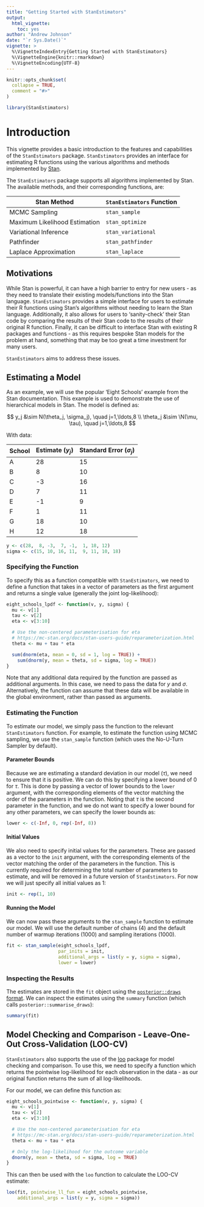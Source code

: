 ```yaml
---
title: "Getting Started with StanEstimators"
output:
  html_vignette:
    toc: yes
author: "Andrew Johnson"
date: "`r Sys.Date()`"
vignette: >
  %\VignetteIndexEntry{Getting Started with StanEstimators}
  %\VignetteEngine{knitr::rmarkdown}
  %\VignetteEncoding{UTF-8}
---
```


```r
knitr::opts_chunk$set(
  collapse = TRUE,
  comment = "#>"
)
```

```r
library(StanEstimators)
```

# Introduction

This vignette provides a basic introduction to the features and capabilities of the `StanEstimators` package. `StanEstimators` provides an interface for estimating R functions using the various algorithms and methods implemented by [Stan](https://mc-stan.org/).

The `StanEstimators` package supports all algorithms implemented by Stan. The available methods, and their corresponding functions, are:

Stan Method | `StanEstimators` Function
----------- | -------------------------
MCMC Sampling | `stan_sample`
Maximum Likelihood Estimation | `stan_optimize`
Variational Inference | `stan_variational`
Pathfinder | `stan_pathfinder`
Laplace Approximation | `stan_laplace`

## Motivations

While Stan is powerful, it can have a high barrier to entry for new users - as they need to translate their existing models/functions into the Stan language. `StanEstimators` provides a simple interface for users to estimate their R functions using Stan's algorithms without needing to learn the Stan language. Additionally, it also allows for users to 'sanity-check' their Stan code by comparing the results of their Stan code to the results of their original R function. Finally, it can be difficult to interface Stan with existing R packages and functions - as this requires bespoke Stan models for the problem at hand, something that may be too great a time investment for many users.

`StanEstimators` aims to address these issues.

## Estimating a Model

As an example, we will use the popular 'Eight Schools' example from the Stan documentation. This example is used to demonstrate the use of hierarchical models in Stan. The model is defined as:

$$
y_j &\sim N(\theta_j, \sigma_j), \quad j=1,\ldots,8 \\
\theta_j &\sim \N(\mu, \tau), \quad j=1,\ldots,8
$$

With data:

School | Estimate ($y_j$) | Standard Error ($\sigma_j$)
------ | -------- | --------------
A      | 28       | 15
B      | 8        | 10
C      | -3       | 16
D      | 7        | 11
E      | -1       | 9
F      | 1        | 11
G      | 18       | 10
H      | 12       | 18

```r
y <- c(28,  8, -3,  7, -1,  1, 18, 12)
sigma <- c(15, 10, 16, 11,  9, 11, 10, 18)
```

### Specifying the Function

To specify this as a function compatible with `StanEstimators`, we need to define a function that takes in a vector of parameters as the first argument and returns a single value (generally the joint log-likelihood):

```r
eight_schools_lpdf <- function(v, y, sigma) {
  mu <- v[1]
  tau <- v[2]
  eta <- v[3:10]

  # Use the non-centered parameterisation for eta
  # https://mc-stan.org/docs/stan-users-guide/reparameterization.html
  theta <- mu + tau * eta

  sum(dnorm(eta, mean = 0, sd = 1, log = TRUE)) +
    sum(dnorm(y, mean = theta, sd = sigma, log = TRUE))
}
```

Note that any additional data required by the function are passed as additional arguments. In this case, we need to pass the data for $y$ and $\sigma$. Alternatively, the function can assume that these data will be available in the global environment, rather than passed as arguments.

### Estimating the Function

To estimate our model, we simply pass the function to the relevant `StanEstimators` function. For example, to estimate the function using MCMC sampling, we use the `stan_sample` function (which uses the No-U-Turn Sampler by default).

#### Parameter Bounds

Because we are estimating a standard deviation in our model ($\tau$), we need to ensure that it is positive. We can do this by specifying a lower bound of 0 for $\tau$. This is done by passing a vector of lower bounds to the `lower` argument, with the corresponding elements of the vector matching the order of the parameters in the function. Noting that $\tau$ is the second parameter in the function, and we do not want to specify a lower bound for any other parameters, we can specify the lower bounds as:

```r
lower <- c(-Inf, 0, rep(-Inf, 8))
```

#### Initial Values

We also need to specify initial values for the parameters. These are passed as a vector to the `init` argument, with the corresponding elements of the vector matching the order of the parameters in the function. This is currently required for determining the total number of parameters to estimate, and will be removed in a future version of `StanEstimators`. For now we will just specify all initial values as 1:

```r
init <- rep(1, 10)
```

#### Running the Model

We can now pass these arguments to the `stan_sample` function to estimate our model. We will use the default number of chains (4) and the default number of warmup iterations (1000) and sampling iterations (1000).

```r
fit <- stan_sample(eight_schools_lpdf,
                   par_inits = init,
                   additional_args = list(y = y, sigma = sigma),
                   lower = lower)
```

### Inspecting the Results

The estimates are stored in the `fit` object using the [`posterior::draws` format](https://cran.r-project.org/web/packages/posterior/vignettes/posterior.html). We can inspect the estimates using the `summary` function (which calls `posterior::summarise_draws`):

```r
summary(fit)
```

## Model Checking and Comparison - Leave-One-Out Cross-Validation (LOO-CV)

`StanEstimators` also supports the use of the [loo](https://mc-stan.org/loo/articles/loo2-example.html) package for model checking and comparison. To use this, we need to specify a function which returns the pointwise log-likelihood for each observation in the data - as our original function returns the sum of all log-likelihoods.

For our model, we can define this function as:

```r
eight_schools_pointwise <- function(v, y, sigma) {
  mu <- v[1]
  tau <- v[2]
  eta <- v[3:10]

  # Use the non-centered parameterisation for eta
  # https://mc-stan.org/docs/stan-users-guide/reparameterization.html
  theta <- mu + tau * eta

  # Only the log-likelihood for the outcome variable
  dnorm(y, mean = theta, sd = sigma, log = TRUE)
}
```

This can then be used with the `loo` function to calculate the LOO-CV estimate:

```r
loo(fit, pointwise_ll_fun = eight_schools_pointwise,
    additional_args = list(y = y, sigma = sigma))
```
